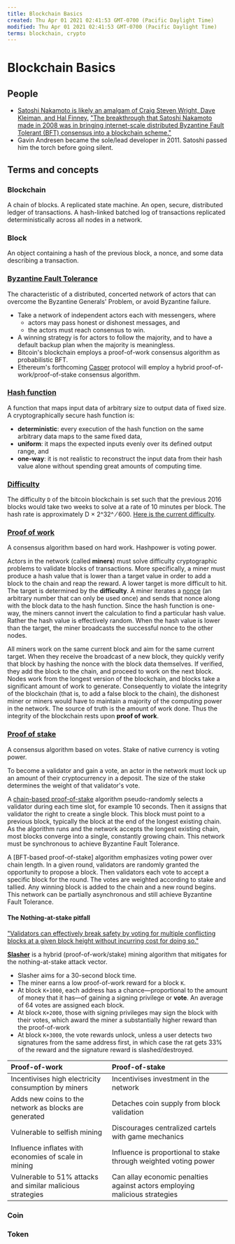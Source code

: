 ```yaml
---
title: Blockchain Basics
created: Thu Apr 01 2021 02:41:53 GMT-0700 (Pacific Daylight Time)
modified: Thu Apr 01 2021 02:41:53 GMT-0700 (Pacific Daylight Time)
terms: blockchain, crypto
---
```


# Blockchain Basics

## People

- [Satoshi Nakamoto is likely an amalgam of Craig Steven Wright, Dave Kleiman, and Hal Finney.](https://longform.org/posts/the-satoshi-affair) ["The breakthrough that Satoshi Nakamoto made in 2008 was in bringing internet-scale distributed Byzantine Fault Tolerant (BFT) consensus into a blockchain scheme."](https://blog.cosmos.network/consensus-compare-casper-vs-tendermint-6df154ad56ae)
- Gavin Andresen became the sole/lead developer in 2011. Satoshi passed him the torch before going silent.

## Terms and concepts

### Blockchain

A chain of blocks.
A replicated state machine.
An open, secure, distributed ledger of transactions.
A hash-linked batched log of transactions replicated deterministically across all nodes in a network.

### Block

An object containing a hash of the previous block, a nonce, and some data describing a transaction.

### [Byzantine Fault Tolerance](https://en.wikipedia.org/wiki/Byzantine_fault_tolerance)

The characteristic of a distributed, concerted network of actors that can overcome the Byzantine Generals' Problem, or avoid Byzantine failure.

- Take a network of independent actors each with messengers, where
  - actors may pass honest or dishonest messages, and
  - the actors must reach consensus to win.
- A winning strategy is for actors to follow the majority, and to have a default backup plan when the majority is meaningless.
- Bitcoin's blockchain employs a proof-of-work consensus algorithm as probabilistic BFT.
- Ethereum's forthcoming [Casper](https://arxiv.org/pdf/1710.09437.pdf) protocol will employ a hybrid proof-of-work/proof-of-stake consensus algorithm.

### [Hash function](https://en.wikipedia.org/wiki/Hash_function)

A function that maps input data of arbitrary size to output data of fixed size. A cryptographically secure hash function is:

- **deterministic**: every execution of the hash function on the same arbitrary data maps to the same fixed data,
- **uniform**: it maps the expected inputs evenly over its defined output range, and
- **one-way**: it is not realistic to reconstruct the input data from their hash value alone without spending great amounts of computing time.

### [Difficulty](https://en.bitcoin.it/wiki/Difficulty)

The difficulty `D` of the bitcoin blockchain is set such that the previous 2016 blocks would take two weeks to solve at a rate of 10 minutes per block. The hash rate is approximately D × 2^32^ ⁄ 600. [Here is the current difficulty](https://blockexplorer.com/api/status?q=getDifficulty).

### [Proof of work](https://en.wikipedia.org/wiki/Proof-of-work_system)

A consensus algorithm based on hard work. Hashpower is voting power.

Actors in the network (called **miners**) must solve difficulty cryptographic problems to validate blocks of transactions. More specifically, a miner must produce a hash value that is lower than a target value in order to add a block to the chain and reap the reward. A lower target is more difficult to hit. The target is determined by the **difficulty**. A miner iterates a [nonce](https://en.wikipedia.org/wiki/Cryptographic_nonce) (an arbitrary number that can only be used once) and sends that nonce along with the block data to the hash function. Since the hash function is one-way, the miners cannot invert the calculation to find a particular hash value. Rather the hash value is effectively random. When the hash value is lower than the target, the miner broadcasts the successful nonce to the other nodes.

All miners work on the same current block and aim for the same current target. When they receive the broadcast of a new block, they quickly verify that block by hashing the nonce with the block data themselves. If verified, they add the block to the chain, and proceed to work on the next block. Nodes work from the longest version of the blockchain, and blocks take a significant amount of work to generate. Consequently to violate the integrity of the blockchain (that is, to add a false block to the chain), the dishonest miner or miners would have to maintain a majority of the computing power in the network. The source of truth is the amount of work done. Thus the integrity of the blockchain rests upon **proof of work**.

### [Proof of stake](https://github.com/ethereum/wiki/wiki/Proof-of-Stake-FAQ)

A consensus algorithm based on votes. Stake of native currency is voting power.

To become a validator and gain a vote, an actor in the network must lock up an amount of their cryptocurrency in a deposit. The size of the stake determines the weight of that validator's vote.

A [chain-based proof-of-stake](https://github.com/ethereum/wiki/wiki/Proof-of-Stake-FAQ) algorithm pseudo-randomly selects a validator during each time slot, for example 10 seconds. Then it assigns that validator the right to create a single block. This block must point to a previous block, typically the block at the end of the longest existing chain. As the algorithm runs and the network accepts the longest existing chain, most blocks converge into a single, constantly growing chain. This network must be synchronous to achieve Byzantine Fault Tolerance.

A [BFT-based proof-of-stake] algorithm emphasizes voting power over chain length. In a given round, validators are randomly granted the opportunity to propose a block. Then validators each vote to accept a specific block for the round. The votes are weighted according to stake and tallied. Any winning block is added to the chain and a new round begins. This network can be partially asynchronous and still achieve Byzantine Fault Tolerance.

#### The Nothing-at-stake pitfall

["Validators can effectively break safety by voting for multiple conflicting blocks at a given block height without incurring cost for doing so."](https://blog.cosmos.network/consensus-compare-casper-vs-tendermint-6df154ad56ae)

[**Slasher**](https://blog.ethereum.org/2014/01/15/slasher-a-punitive-proof-of-stake-algorithm/) is a hybrid (proof-of-work/stake) mining algorithm that mitigates for the nothing-at-stake attack vector.

- Slasher aims for a 30-second block time.
- The miner earns a low proof-of-work reward for a block `K`.
- At block `K+1000`, each address has a chance—proportional to the amount of money that it has—of gaining a signing privilege or **vote**. An average of 64 votes are assigned each block.
- At block `K+2000`, those with signing privileges may sign the block with their votes, which award the miner a substantially higher reward than the proof-of-work
- At block `K+3000`, the vote rewards unlock, unless a user detects two signatures from the same address first, in which case the rat gets 33% of the reward and the signature reward is slashed/destroyed.

| Proof-of-work                                              | Proof-of-stake                                                             |
| :--------------------------------------------------------- | :------------------------------------------------------------------------- |
| Incentivises high electricity consumption by miners        | Incentivises investment in the network                                     |
| Adds new coins to the network as blocks are generated      | Detaches coin supply from block validation                                 |
| Vulnerable to selfish mining                               | Discourages centralized cartels with game mechanics                        |
| Influence inflates with economies of scale in mining       | Influence is proportional to stake through weighted voting power           |
| Vulnerable to 51% attacks and similar malicious strategies | Can allay economic penalties against actors employing malicious strategies |

### Coin

### Token
